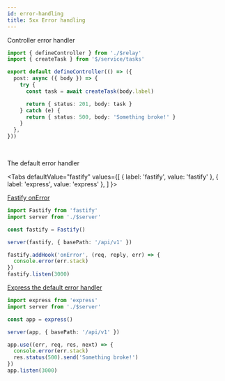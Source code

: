 ```yaml
---
id: error-handling
title: 5xx Error handling
---
```


Controller error handler

```ts title="server/api/tasks/controller.ts"
import { defineController } from './$relay'
import { createTask } from '$/service/tasks'

export default defineController(() => ({
  post: async ({ body }) => {
    try {
      const task = await createTask(body.label)

      return { status: 201, body: task }
    } catch (e) {
      return { status: 500, body: 'Something broke!' }
    }
  },
}))
```

<br />

The default error handler


<Tabs
  defaultValue="fastify"
  values={[
    { label: 'fastify', value: 'fastify' },
    { label: 'express', value: 'express' },
  ]
}>
<TabItem value="fastify">

[Fastify onError](https://github.com/fastify/fastify/blob/master/docs/Hooks.md#onerror)

```ts title="server/service/app.ts"
import Fastify from 'fastify'
import server from './$server'

const fastify = Fastify()

server(fastify, { basePath: '/api/v1' })

fastify.addHook('onError', (req, reply, err) => {
  console.error(err.stack)
})
fastify.listen(3000)
```

</TabItem>
<TabItem value="express">

[Express the default error handler](http://expressjs.com/en/guide/error-handling.html#the-default-error-handler)

```ts title="server/entrypoints/index.ts"
import express from 'express'
import server from './$server'

const app = express()

server(app, { basePath: '/api/v1' })

app.use((err, req, res, next) => {
  console.error(err.stack)
  res.status(500).send('Something broke!')
})
app.listen(3000)
```

</TabItem>
</Tabs>
